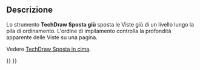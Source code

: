 <languages/>

{{Docnav/it
|[[TechDraw_StackUp/it|StackUp]]
|[[TechDraw_Dimension/it|Quotatura]]
|[[TechDraw_Workbench/it|TechDraw]]
|IconL=TechDraw_StackUp.svg
|IconR=TechDraw_Dimension.svg
|IconC=Workbench_TechDraw.svg
}}

{{GuiCommand/it
|Name=TechDraw StackDown
|Name/it=TechDraw Sposta giù
|MenuLocation=TechDraw → Impilamento → Sposta la vista giù di un livello
|Workbenches=[[TechDraw_Workbench/it|TechDraw]]
|Shortcut=
|Version=0.21
|SeeAlso=[[TechDraw_StackTop/it|TechDraw Sposta in cima]], [[TechDraw_StackBottom/it|TechDraw Sposta in fondo]], [[TechDraw_StackUp/it|TechDraw Sposta su]]
}}

<span id="Description"></span>
== Descrizione ==

Lo strumento '''TechDraw Sposta giù''' sposta le Viste giù di un livello lungo la pila di ordinamento. L'ordine di impilamento controlla la profondità apparente delle Viste su una pagina.

Vedere [[TechDraw_StackTop/it|TechDraw Sposta in cima]].


{{Docnav/it
|[[TechDraw_StackUp/it|StackUp]]
|[[TechDraw_Dimension/it|Quotatura]]
|[[TechDraw_Workbench/it|TechDraw]]
|IconL=TechDraw_StackUp.svg
|IconR=TechDraw_Dimension.svg
|IconC=Workbench_TechDraw.svg
}}

{{TechDraw_Tools_navi{{#translation:}}}}
{{Userdocnavi{{#translation:}}}}